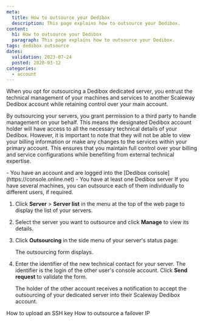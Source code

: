 ```yaml
---
meta:
  title: How to outsource your Dedibox
  description: This page explains how to outsource your Dedibox.
content:
  h1: How to outsource your Dedibox
  paragraph: This page explains how to outsource your Dedibox.
tags: dedibox outsource
dates:
  validation: 2023-07-24
  posted: 2020-03-12
categories:
  - account
---
```


When you opt for outsourcing a Dedibox dedicated server, you entrust the technical management of your machines and services to another Scaleway Dedibox account while retaining control over your main account.

By outsourcing your servers, you grant permission to a third party to handle management on your behalf. This means the designated Dedibox account holder will have access to all the necessary technical details of your Dedibox. However, it is important to note that they will not be able to view your billing information or make any changes to the services within your primary account. This ensures that you maintain full control over your billing and service configurations while benefiting from external technical expertise.

<Message type="requirement">
  - You have an account and are logged into the [Dedibox console](https://console.online.net)
  - You have at least one Dedibox server
</Message>

<Message type="tip">
  If you have several machines, you can outsource each of them individually to different users, if required.
</Message>

1. Click **Server** > **Server list** in the menu at the top of the web page to display the list of your servers.
2. Select the server you want to outsource and click **Manage** to view its details.
3. Click **Outsourcing** in the side menu of your server's status page:
    <Lightbox src="scaleway-dedibox-console-dedibox-outsourcing.webp" width="800" alt="" />

    The outsourcing form displays.
4. Enter the identifier of the new technical contact for your server. The identifier is the login of the other user's console account. Click **Send request** to validate the form.

    The holder of the other account receives a notification to accept the outsourcing of your dedicated server into their Scaleway Dedibox account.


<Navigation title="See also">
  <PreviousButton to="/dedibox-console/account/how-to/upload-an-ssh-key/">How to upload an SSH key</PreviousButton>
  <NextButton to="/dedibox-console/account/how-to/outsource-failover-ip/">How to outsource a failover IP</NextButton>
</Navigation>